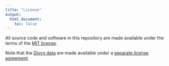 ```yaml
---
title: "License"
output:
  html_document:
    toc: false
---
```


All source code and software in this repository are made available
under the terms of the
[MIT license](https://opensource.org/licenses/mit-license.html). 

Note that the [Divvy data](https://www.divvybikes.com/system-data) are
made available under a [separate license
agreement](https://www.divvybikes.com/data-license-agreement).
